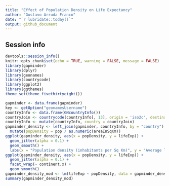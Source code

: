 ```yaml
---
title: "Effect of Population Density on Life Expectancy"
author: "Gustavo Arruda Franco"
date: "`r lubridate::today()`"
output: github_document
---
```



## Session info

```r
devtools::session_info()
knitr::opts_chunk$set(echo = TRUE, warning = FALSE, message = FALSE)
library(gapminder)
library(dplyr)
library(geonames)
library(countrycode)
library(ggplot2)
library(ggthemes)
theme_set(theme_fivethirtyeight())
```

```r
gapminder <- data.frame(gapminder)
key <- getOption("geonamesUsername")
countryInfo <- data.frame(GNcountryInfo())
countryJoin <- countrycode(countryInfo[, 13], origin = 'iso2c', destination = 'country.name')
countryInfo <- mutate(countryInfo, country = countryJoin)
gapminder_density <- left_join(gapminder, countryInfo, by = "country") %>%
  mutate(popDensity = pop / as.numeric(areaInSqKm))
ggplot(gapminder_density, aes(x = popDensity, y = lifeExp)) +
  geom_jitter(alpha = 0.1) +
  geom_smooth() +
  labs(x = "Population density (inhabitants per Sq Km)", y = "Average life expectancy", title = "Life Expectancy by Population Density")
ggplot(gapminder_density, aes(x = popDensity, y = lifeExp)) +
  geom_jitter(alpha = 0.1) +
  facet_wrap(~ continent.x) +
  geom_smooth()
gapminder_density_mod <- lm(lifeExp ~ popDensity, data = gapminder_density)
summary(gapminder_density_mod)
```
